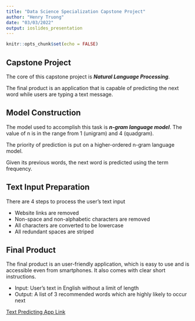 ---
title: "Data Science Specialization Capstone Project"
author: "Henry Truong"
date: "03/03/2022"
output: ioslides_presentation
---

```{r setup, include = FALSE}
knitr::opts_chunk$set(echo = FALSE)
```

## Capstone Project

The core of this capstone project is ***Natural Language Processing***.  

The final product is an application that is capable of predicting the next word while users are typing a text message.  

## Model Construction

The model used to accomplish this task is ***n-gram language model***. The value of n is in the range from 1 (unigram) and 4 (quadgram).  

The priority of prediction is put on a higher-ordered n-gram language model.  

Given its previous words, the next word is predicted using the term frequency.  

## Text Input Preparation

There are 4 steps to process the user's text input

- Website links are removed
- Non-space and non-alphabetic characters are removed
- All characters are converted to be lowercase
- All redundant spaces are striped

## Final Product

The final product is an user-friendly application, which is easy to use and is accessible even from smartphones. It also comes with clear short instructions.

- Input: User's text in English without a limit of length  
- Output: A list of 3 recommended words which are highly likely to occur next  

[Text Predicting App Link](https://henry-truong-0510.shinyapps.io/Predictive_Text_Model/)

